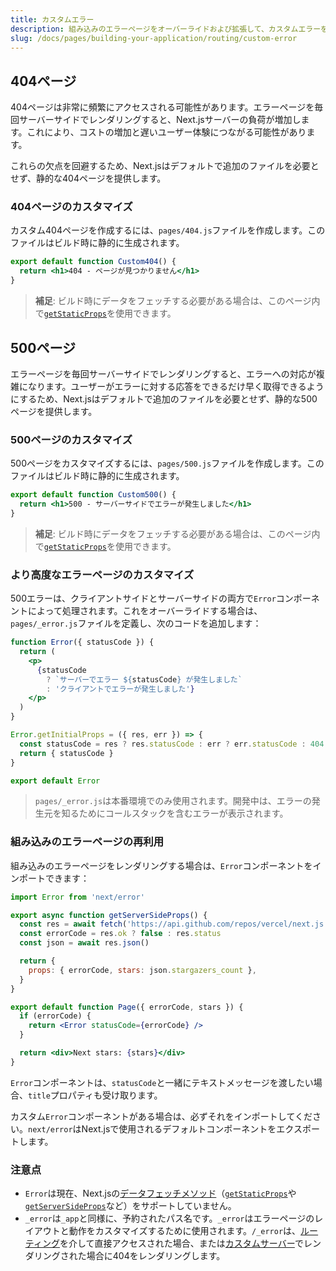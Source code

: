 ```yaml
---
title: カスタムエラー
description: 組み込みのエラーページをオーバーライドおよび拡張して、カスタムエラーを処理します。
slug: /docs/pages/building-your-application/routing/custom-error
---
```


## 404ページ

404ページは非常に頻繁にアクセスされる可能性があります。エラーページを毎回サーバーサイドでレンダリングすると、Next.jsサーバーの負荷が増加します。これにより、コストの増加と遅いユーザー体験につながる可能性があります。

これらの欠点を回避するため、Next.jsはデフォルトで追加のファイルを必要とせず、静的な404ページを提供します。

### 404ページのカスタマイズ

カスタム404ページを作成するには、`pages/404.js`ファイルを作成します。このファイルはビルド時に静的に生成されます。

```jsx filename="pages/404.js"
export default function Custom404() {
  return <h1>404 - ページが見つかりません</h1>
}
```

> **補足**: ビルド時にデータをフェッチする必要がある場合は、このページ内で[`getStaticProps`](/docs/pages/building-your-application/data-fetching/get-static-props)を使用できます。

## 500ページ

エラーページを毎回サーバーサイドでレンダリングすると、エラーへの対応が複雑になります。ユーザーがエラーに対する応答をできるだけ早く取得できるようにするため、Next.jsはデフォルトで追加のファイルを必要とせず、静的な500ページを提供します。

### 500ページのカスタマイズ

500ページをカスタマイズするには、`pages/500.js`ファイルを作成します。このファイルはビルド時に静的に生成されます。

```jsx filename="pages/500.js"
export default function Custom500() {
  return <h1>500 - サーバーサイドでエラーが発生しました</h1>
}
```

> **補足**: ビルド時にデータをフェッチする必要がある場合は、このページ内で[`getStaticProps`](/docs/pages/building-your-application/data-fetching/get-static-props)を使用できます。

### より高度なエラーページのカスタマイズ

500エラーは、クライアントサイドとサーバーサイドの両方で`Error`コンポーネントによって処理されます。これをオーバーライドする場合は、`pages/_error.js`ファイルを定義し、次のコードを追加します：

```jsx
function Error({ statusCode }) {
  return (
    <p>
      {statusCode
        ? `サーバーでエラー ${statusCode} が発生しました`
        : 'クライアントでエラーが発生しました'}
    </p>
  )
}

Error.getInitialProps = ({ res, err }) => {
  const statusCode = res ? res.statusCode : err ? err.statusCode : 404
  return { statusCode }
}

export default Error
```

> `pages/_error.js`は本番環境でのみ使用されます。開発中は、エラーの発生元を知るためにコールスタックを含むエラーが表示されます。

### 組み込みのエラーページの再利用

組み込みのエラーページをレンダリングする場合は、`Error`コンポーネントをインポートできます：

```jsx
import Error from 'next/error'

export async function getServerSideProps() {
  const res = await fetch('https://api.github.com/repos/vercel/next.js')
  const errorCode = res.ok ? false : res.status
  const json = await res.json()

  return {
    props: { errorCode, stars: json.stargazers_count },
  }
}

export default function Page({ errorCode, stars }) {
  if (errorCode) {
    return <Error statusCode={errorCode} />
  }

  return <div>Next stars: {stars}</div>
}
```

`Error`コンポーネントは、`statusCode`と一緒にテキストメッセージを渡したい場合、`title`プロパティも受け取ります。

カスタム`Error`コンポーネントがある場合は、必ずそれをインポートしてください。`next/error`はNext.jsで使用されるデフォルトコンポーネントをエクスポートします。

### 注意点

- `Error`は現在、Next.jsの[データフェッチメソッド](/docs/pages/building-your-application/data-fetching)（[`getStaticProps`](/docs/pages/building-your-application/data-fetching/get-static-props)や[`getServerSideProps`](/docs/pages/building-your-application/data-fetching/get-server-side-props)など）をサポートしていません。
- `_error`は`_app`と同様に、予約されたパス名です。`_error`はエラーページのレイアウトと動作をカスタマイズするために使用されます。`/_error`は、[ルーティング](/docs/pages/building-your-application/routing)を介して直接アクセスされた場合、または[カスタムサーバー](/docs/pages/guides/custom-server)でレンダリングされた場合に404をレンダリングします。
